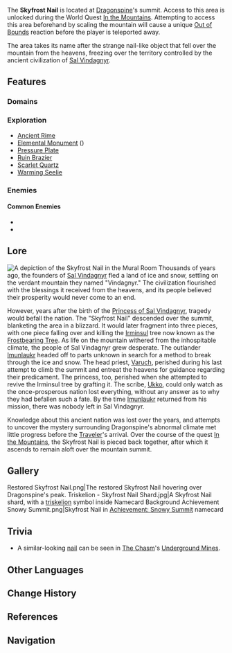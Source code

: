 {{Location Infobox
|image        = Skyfrost Nail.png
|type         = Subarea
|region       = Mondstadt
|area         = Dragonspine
}}
The '''Skyfrost Nail''' is located at [[Dragonspine]]'s summit. Access to this area is unlocked during the World Quest [[In the Mountains]]. Attempting to access this area beforehand by scaling the mountain will cause a unique [[Out of Bounds]] reaction before the player is teleported away.

The area takes its name after the strange nail-like object that fell over the mountain from the heavens, freezing over the territory controlled by the ancient civilization of [[Sal Vindagnyr]].

==Features==
===Domains===
{{Domains by Category Gallery}}

===Exploration===
*[[Ancient Rime]]
*[[Elemental Monument]] ({{Anemo}})
*[[Pressure Plate]]
*[[Ruin Brazier]]
*[[Scarlet Quartz]]
*[[Warming Seelie]]

===Enemies===
====Common Enemies====
*{{Enemy|Cryo Hilichurl Shooter}}
*{{Enemy|Cryo Slime}}

==Lore==
[[File:DragonspineSkyfrostNailMural.png|thumb|A depiction of the Skyfrost Nail in the [[Mural Room]]]]
Thousands of years ago, the founders of [[Sal Vindagnyr]] fled a land of ice and snow, settling on the verdant mountain they named "Vindagnyr." The civilization flourished with the blessings it received from the heavens, and its people believed their prosperity would never come to an end.

However, years after the birth of the [[Princess of Sal Vindagnyr]], tragedy would befall the nation. The "Skyfrost Nail" descended over the summit, blanketing the area in a blizzard. It would later fragment into three pieces, with one piece falling over and killing the [[Irminsul]] tree now known as the [[Frostbearing Tree]]. As life on the mountain withered from the inhospitable climate, the people of Sal Vindagnyr grew desperate. The outlander [[Imunlaukr]] headed off to parts unknown in search for a method to break through the ice and snow. The head priest, [[Varuch]], perished during his last attempt to climb the summit and entreat the heavens for guidance regarding their predicament. The princess, too, perished when she attempted to revive the Irminsul tree by grafting it. The scribe, [[Ukko]], could only watch as the once-prosperous nation lost everything, without any answer as to why they had befallen such a fate. By the time [[Imunlaukr]] returned from his mission, there was nobody left in Sal Vindagnyr.

Knowledge about this ancient nation was lost over the years, and attempts to uncover the mystery surrounding Dragonspine's abnormal climate met little progress before the [[Traveler]]'s arrival. Over the course of the quest [[In the Mountains]], the Skyfrost Nail is pieced back together, after which it ascends to remain aloft over the mountain summit.

==Gallery==
<gallery hideaddbutton="true" captionalign="center">
Restored Skyfrost Nail.png|The restored Skyfrost Nail hovering over Dragonspine's peak.
Triskelion - Skyfrost Nail Shard.jpg|A Skyfrost Nail shard, with a [[triskelion]] symbol inside
Namecard Background Achievement Snowy Summit.png|Skyfrost Nail in [[Achievement: Snowy Summit]] namecard
</gallery>

==Trivia==
*A similar-looking [[Chasm Nail|nail]] can be seen in [[The Chasm]]'s [[Underground Mines]].

==Other Languages==
{{Other Languages
|en      = Skyfrost Nail
|zhs     = 寒天之钉
|zhs_rm  = Hántiān zhī Dīng
|zht     = 寒天之釘
|zht_rm  = Hántiān zhī Dīng
|zh_tl   = Nail of Cold Heavens
|ja      = {{Rubi|寒|さむ|天|ぞら}}の{{Rubi|釘|くぎ}}
|ja_rm   = Samuzora no Kugi<ref>[[Map]], Label: Skyfrost Nail (Japanese)</ref>
|ja_tl   = Nail of Cold Heavens
|ko      = {{tt|한천|寒天}}의 못
|ko_rm   = Hancheon-ui Mot
|ko_tl   = Nail of Cold Heavens
|es      = Pilar del Frío Celestial
|es_tl   = Pillar of Celestial Cold
|fr      = Mandrin céleste
|fr_tl   = Celestial Mandrel
|ru      = Шип небесной стужи
|ru_tl   = Thorn of the Heavenly Cold
|th      = Skyfrost Nail
|vi      = Móng Vuốt Giá Rét
|vi_tl   = Cold Claw
|de      = Frosthimmelsnagel
|de_tl   = Frostsky Nail
|id      = Skyfrost Nail
|pt      = Ponta do Céu Frio
|pt_tl   = Tip of the Cold Heaven
}}

==Change History==
{{Change History|1.2}}

==References==
{{Reflist}}

==Navigation==
{{Area Navbox|Mondstadt}}